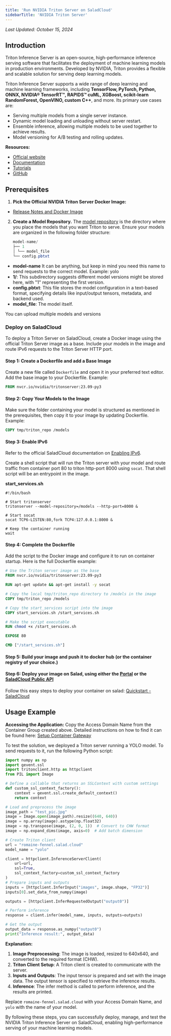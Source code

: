 ```yaml
---
title: 'Run NVIDIA Triton Server on SaladCloud'
sidebarTitle: 'NVIDIA Triton Server'
---
```


_Last Updated: October 15, 2024_

## Introduction

Triton Inference Server is an open-source, high-performance inference serving software that facilitates the deployment
of machine learning models in production environments. Developed by NVIDIA, Triton provides a flexible and scalable
solution for serving deep learning models.

Triton Inference Server supports a wide range of deep learning and machine learning frameworks, including **TensorFlow,
PyTorch, Python, ONNX, NVIDIA® TensorRT™, RAPIDS™ cuML, XGBoost, scikit-learn RandomForest, OpenVINO, custom C++**,
and more. Its primary use cases are:

- Serving multiple models from a single server instance.
- Dynamic model loading and unloading without server restart.
- Ensemble inference, allowing multiple models to be used together to achieve results.
- Model versioning for A/B testing and rolling updates.

**Resources:**

- [Official website](https://developer.nvidia.com/triton-inference-server)
- [Documentation](https://docs.nvidia.com/deeplearning/triton-inference-server/)
- [Tutorials](https://www.youtube.com/watch?v=NQDtfSi5QF4)
- [GitHub](https://github.com/triton-inference-server/server)

## Prerequisites

1. **Pick the Official NVIDIA Triton Server Docker Image:**

- [Release Notes and Docker Image](https://docs.nvidia.com/deeplearning/triton-inference-server/release-notes/rel-23-09.html)

2. **Create a Model Repository.** The
   [model repository](https://docs.nvidia.com/deeplearning/triton-inference-server/user-guide/docs/user_guide/model_repository.html)
   is the directory where you place the models that you want Triton to serve. Ensure your models are organized in the
   following folder structure:
   ```java
   model-name/
   ├── 1
   │ └── model_file
   └── config.pbtxt
   ```

- **model-name** It can be anything, but keep in mind you need this name to send requests to the correct model. Example:
  yolo
- **1/**: This subdirectory suggests different model versions might be stored here, with "1" representing the first
  version.
- **config.pbtxt**: This file stores the model configuration in a text-based format, specifying details like
  input/output tensors, metadata, and backend used.
- **model_file**: The model itself.

You can upload multiple models and versions

### Deploy on SaladCloud

To deploy a Triton Server on SaladCloud, create a Docker image using the official Triton Server image as a base. Include
your models in the image and route IPv6 requests to the Triton Server HTTP port.

#### Step 1: Create a Dockerfile and add a Base Image

Create a new file called `Dockerfile` and open it in your preferred text editor. Add the base image to your Dockerfile.
Example:

```dockerfile
FROM nvcr.io/nvidia/tritonserver:23.09-py3
```

#### Step 2: Copy Your Models to the Image

Make sure the folder containing your model is structured as mentioned in the prerequisites, then copy it to your image
by updating Dockerfile. Example:

```dockerfile
COPY tmp/triton_repo /models
```

#### Step 3: Enable IPv6

Refer to the official SaladCloud documentation on
[Enabling IPv6](/container-engine/how-to-guides/gateway/enabling-ipv6).

Create a shell script that will run the Triton server with your model and route traffic from container port 80 to triton
http-port 8000 using `socat`. That shell script will be an entrypoint in the image.

**start_services.sh**

```shell
#!/bin/bash

# Start tritonserver
tritonserver --model-repository=/models --http-port=8000 &

# Start socat
socat TCP6-LISTEN:80,fork TCP4:127.0.0.1:8000 &

# Keep the container running
wait
```

#### Step 4: Complete the Dockerfile

Add the script to the Docker image and configure it to run on container startup. Here is the full Dockerfile example:

```dockerfile
# Use the Triton server image as the base
FROM nvcr.io/nvidia/tritonserver:23.09-py3

RUN apt-get update && apt-get install -y socat

# Copy the local tmp/triton_repo directory to /models in the image
COPY tmp/triton_repo /models

# Copy the start_services script into the image
COPY start_services.sh /start_services.sh

# Make the script executable
RUN chmod +x /start_services.sh

EXPOSE 80

CMD ["/start_services.sh"]
```

#### Step 5: Build your image and push it to docker hub (or the container registry of your choice.)

#### Step 6: Deploy your image on Salad, using either the [Portal](https://portal.salad.com) or the [SaladCloud Public API](/reference/saladcloud-api/container-groups/create-container-group)

Follow this easy steps to deploy your container on salad:
[Quickstart - SaladCloud](/container-engine/tutorials/quickstart)

## Usage Example

**Accessing the Application:** Copy the Access Domain Name from the Container Group created above. Detailed instructions
on how to find it can be found here:
[Setup Container Gateway](https://cloud-support.salad.com/article/421-setup-container-gateway#:~:text=Enable%20the%20Container%20Gateway%20%28Load%20Balancer%29%20on%20the,Domain%20Name%20is%20located%20in%20the%20Container%20Group.)

To test the solution, we deployed a Triton server running a YOLO model. To send requests to it, run the following Python
script:

```python
import numpy as np
import gevent.ssl
import tritonclient.http as httpclient
from PIL import Image

# Define a callable that returns an SSLContext with custom settings
def custom_ssl_context_factory():
    context = gevent.ssl.create_default_context()
    return context

# Load and preprocess the image
image_path = "test_pic.jpg"
image = Image.open(image_path).resize((640, 640))
image = np.array(image).astype(np.float32)
image = np.transpose(image, (2, 0, 1))  # Convert to CHW format
image = np.expand_dims(image, axis=0)  # Add batch dimension

# Create Triton client
url = "romaine-fennel.salad.cloud"
model_name = "yolo"

client = httpclient.InferenceServerClient(
    url=url,
    ssl=True,
    ssl_context_factory=custom_ssl_context_factory
)
# Prepare inputs and outputs
inputs = [httpclient.InferInput("images", image.shape, "FP32")]
inputs[0].set_data_from_numpy(image)

outputs = [httpclient.InferRequestedOutput("output0")]

# Perform inference
response = client.infer(model_name, inputs, outputs=outputs)

# Get the output
output_data = response.as_numpy("output0")
print("Inference result:", output_data)
```

**Explanation:**

1. **Image Preprocessing**: The image is loaded, resized to 640x640, and converted to the required format (CHW).
2. **Triton Client Setup**: A Triton client is created to communicate with the server.
3. **Inputs and Outputs**: The input tensor is prepared and set with the image data. The output tensor is specified to
   retrieve the inference results.
4. **Inference**: The infer method is called to perform inference, and the results are printed.

Replace `romaine-fennel.salad.cloud` with your Access Domain Name, and `yolo` with the name of your model.

By following these steps, you can successfully deploy, manage, and test the NVIDIA Triton Inference Server on
SaladCloud, enabling high-performance serving of your machine learning models.

